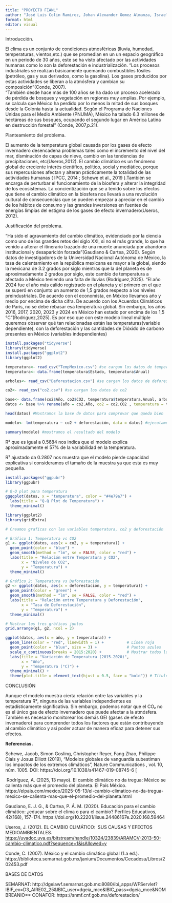---
title: "PROYECTO FIANL"
author: "José Luis Colin Ramirez, Johan Alexander Gomez Almanza, Israel Eslí Lozano Pérez "
format: html
editor: visual
---

Introducción.

El clima es un conjunto de condiciones atmosféricas (lluvia, humedad, temperaturas, vientos,etc.) que se promedian en un un espacio geográfico en un periodo de 30 años, este se ha visto afectado por las actividades humanas como lo son la deforestación e industrialización. “Los procesos industriales se realizan básicamente quemando combustibles fósiles (petróleo, gas y sus derivados, como la gasolina). Los gases producidos por estas actividades se liberan a la atmósfera y cambian su composición”(Conde, 2007).\
“También desde hace más de 100 años se ha dado un proceso acelerado de pérdida de bosques y vegetación en regiones muy amplias. Por ejemplo, se calcula que México ha perdido por lo menos la mitad de sus bosques desde la Colonia hasta la actualidad. Según el Programa de Naciones Unidas para el Medio Ambiente (PNUMA), México ha talado 6.3 millones de hectáreas de sus bosques, ocupando el segundo lugar en América Latina en destrucción forestal” (Conde, 2007,p.21).

Planteamiento del problema.

El aumento de la temperatura global causada por los gases de efecto invernadero desencadena problemas tales como el incremento del nivel del mar, disminución de capas de nieve, cambio en las tendencias de precipitaciones, etc(Useros,2012). El cambio climático es un fenómeno global de creciente interés científico, político, social y mediático, porque sus repercusiones afectan y alteran prácticamente la totalidad de las actividades humanas ( IPCC, 2014 ; Schewe et al., 2019 ).También se encarga de perturbar el funcionamiento de la biosfera y alterar la integridad de los ecosistemas. La concientización que se a tenido sobre los efectos que tiene el cambio climático en la biosfera nos llevará a una revolución cultural de consecuencias que se pueden empezar a apreciar en el cambio de los hábitos de consumo y las grandes inversiones en fuentes de energías limpias del estigma de los gases de efecto invernadero(Useros, 2012).

Justificación del problema.

“Ha sido el agravamiento del cambio climático, evidenciado por la ciencia como uno de los grandes retos del siglo XXI, si no el más grande, lo que ha venido a alterar el itinerario trazado de una muerte anunciada por abandono institucional y desaparición forzada”(Gaudiano & Cartea, 2020). Según datos de investigadores de la Universidad Nacional Autónoma de México, la tasa de calentamiento en la república mexicana es mayor a la global, siendo la mexicana de 3.2 grados por siglo mientras que la del planeta es de aproximadamente 2 grados por siglo, este cambio de temperatura a afectado a México teniendo una falta de lluvias (Rodriguez,2025). “El año 2024 fue el año más cálido registrado en el planeta y el primero en el que se superó en conjunto un aumento de 1,5 grados respecto a los niveles preindustriales. De acuerdo con el economista, en México llevamos año y medio por encima de dicha cifra. De acuerdo con los Acuerdos Climáticos de París, no se debe rebasar esa temperatura global. Sin embargo, los años 2016, 2017, 2020, 2023 y 2024 en México han estado por encima de los 1,5 °C”(Rodriguez,2025). Es por eso que con este modelo lineal múltiple queremos observar qué tan relacionadas están las temperaturas(variable dependiente), con la deforestación y las cantidades de Dióxido de carbono presentes en México (variables independientes)

```{r}
install.packages("tidyverse")
library(tidyverse)
install.packages("ggplot2")
library(ggplot2)
```

```{r}
temperatura<- read_csv("TempMexico.csv") #se cargan los datos de temperatura
temperatura<- data.frame(temperatura$Estado, temperatura$Anual)
```

```{r}
arboles<- read_csv("Deforestacion.csv") #se cargan los datos de deforestación
```

```{r}
co2<- read_csv("co2.csv") #se cargan los datos de co2
```

```{r}
base<- data.frame(co2$Año, co2$CO2, temperatura$temperatura.Anual, arboles$Deforestación) # juntamos las bases de datos para tenerlo en una sola base de datos
datos <- base %>% rename(año = co2.Año, co2 = co2.CO2 , temperatura = temperatura.temperatura.Anual, deforestación = arboles.Deforestación) #acomodamos los nombres 

head(datos) #Mostramos la base de datos para comprovar que quedo bien 
```

```{r}
modelo<- lm(temperatura ~ co2 + deforestación, data = datos) #ejecutamos el modelo 
```

```{r}
summary(modelo) #mostramos el resultado del modelo
```

R² que es igual a 0.5684 nos indica que el modelo explica aproximadamente el 57% de la variabilidad en la temperatura.

R² ajustado da 0.2807 nos muestra que el modelo pierde capacidad explicativa si consideramos el tamaño de la muestra ya que esta es muy pequeña.

```{r}
install.packages("ggpubr")
library(ggpubr)

# Q-Q plot para temperatura
ggqqplot(datos, x = "temperatura", color = "#4e79a7") +
  labs(title = "Q-Q Plot de Temperatura") +
  theme_minimal()
```

```{r}
library(ggplot2)
library(gridExtra)

# Creamos graficas con las variables temperatura, co2 y deforestación

# Gráfico 1: Temperatura vs CO2
g1 <- ggplot(datos, aes(x = co2, y = temperatura)) +
  geom_point(color = "blue") +
  geom_smooth(method = "lm", se = FALSE, color = "red") +
  labs(title = "Relación entre Temperatura y CO2",
       x = "Niveles de CO2",
       y = "Temperatura") +
  theme_minimal()

# Gráfico 2: Temperatura vs Deforestación
g2 <- ggplot(datos, aes(x = deforestación, y = temperatura)) +
  geom_point(color = "green") +
  geom_smooth(method = "lm", se = FALSE, color = "red") +
  labs(title = "Relación entre Temperatura y Deforestación",
       x = "Tasa de Deforestación",
       y = "Temperatura") +
  theme_minimal()

# Mostrar los tres gráficos juntos
grid.arrange(g1, g2, ncol = 2)
```

```{r}
ggplot(datos, aes(x = año, y = temperatura)) +
  geom_line(color = "red", linewidth = 1) +          # Línea roja
  geom_point(color = "blue", size = 3) +             # Puntos azules
  scale_x_continuous(breaks = 2015:2020) +           # Mostrar todos los años
  labs(title = "Variación de Temperatura (2015-2020)",
       x = "Año",
       y = "Temperatura (°C)") +
  theme_minimal() +
  theme(plot.title = element_text(hjust = 0.5, face = "bold")) # Título centrado y en negrita
```

CONCLUSIÓN

Aunque el modelo muestra cierta relación entre las variables y la temperatura R², ninguna de las variables independientes es estadísticamente significativa. Sin embargo, podemos notar que el CO₂ no es el único gas de efecto invernadero que puede afectar a la atmósfera. También es necesario monitorear los demás GEI (gases de efecto invernadero) para comprender todos los factores que están contribuyendo al cambio climático y así poder actuar de manera eficaz para detener sus efectos.

**Referencias.**

Schewe, Jacob, Simon Gosling, Christopher Reyer, Fang Zhao, Philippe Ciais y Josua Elliott (2019), “Modelos globales de vanguardia subestiman los impactos de los extremos climáticos”, Nature Communications , vol. 10, núm. 1005. DOI: https://doi.org/10.1038/s41467-019-08745-6 \[

 Rodríguez, A. (2025, 13 mayo). El cambio climático no da tregua: México se calienta más que el promedio del planeta. El País México. https://elpais.com/mexico/2025-05-13/el-cambio-climatico-no-da-tregua-mexico-se-calienta-mas-que-el-promedio-del-planeta.html

Gaudiano, E. J. G., & Cartea, P. Á. M. (2020). Educación para el cambio climático: ¿educar sobre el clima o para el cambio? Perfiles Educativos, 42(168), 157-174. https://doi.org/10.22201/iisue.24486167e.2020.168.59464

Useros, J. (2012). EL CAMBIO CLIMÁTICO:  SUS CAUSAS Y EFECTOS MEDIOAMBIENTALES. <https://uvadoc.uva.es/bitstream/handle/10324/23839/ARAMCV-2013-50-cambio-climatico.pdf?sequence=1&isAllowed=y>

Conde, C. (2007). México y el cambio climático global (1.a ed.). https://biblioteca.semarnat.gob.mx/janium/Documentos/Cecadesu/Libros/202453.pdf

BASES DE DATOS

SEMARNAT: http://dgeiawf.semarnat.gob.mx:8080/ibi_apps/WFServlet?IBIF_ex=D3_AIRE02_25&IBIC_user=dgeia_mce&IBIC_pass=dgeia_mce&NOMBREANIO=\* CONAFOR: https://snmf.cnf.gob.mx/deforestacion/
